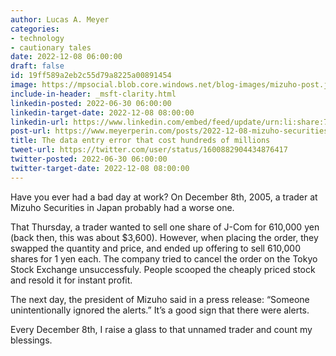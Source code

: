 ```yaml
---
author: Lucas A. Meyer
categories:
- technology
- cautionary tales
date: 2022-12-08 06:00:00
draft: false
id: 19ff589a2eb2c55d79a8225a00891454
image: https://mpsocial.blob.core.windows.net/blog-images/mizuho-post.jpg
include-in-header: _msft-clarity.html
linkedin-posted: 2022-06-30 06:00:00
linkedin-target-date: 2022-12-08 08:00:00
linkedin-url: https://www.linkedin.com/embed/feed/update/urn:li:share:7006648606996783104
post-url: https://www.meyerperin.com/posts/2022-12-08-mizuho-securities.html
title: The data entry error that cost hundreds of millions
tweet-url: https://twitter.com/user/status/1600882904434876417
twitter-posted: 2022-06-30 06:00:00
twitter-target-date: 2022-12-08 08:00:00
---
```


Have you ever had a bad day at work? On December 8th, 2005, a trader at Mizuho Securities in Japan probably had a worse one.

That Thursday, a trader wanted to sell one share of J-Com for 610,000 yen (back then, this was about $3,600). However, when placing the order, they swapped the quantity and price, and ended up offering to sell 610,000 shares for 1 yen each. The company tried to cancel the order on the Tokyo Stock Exchange unsuccessfuly. People scooped the cheaply priced stock and resold it for instant profit.

The next day, the president of Mizuho said in a press release: "Someone unintentionally ignored the alerts." It's a good sign that there were alerts.

Every December 8th, I raise a glass to that unnamed trader and count my blessings.